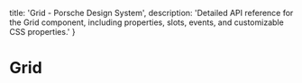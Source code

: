 
  title: 'Grid - Porsche Design System',
  description: 'Detailed API reference for the Grid component, including properties, slots, events, and customizable CSS properties.'
}

# Grid <ComponentStatus tagName="p-grid"></ComponentStatus>

<ComponentApi tagName="p-grid" />